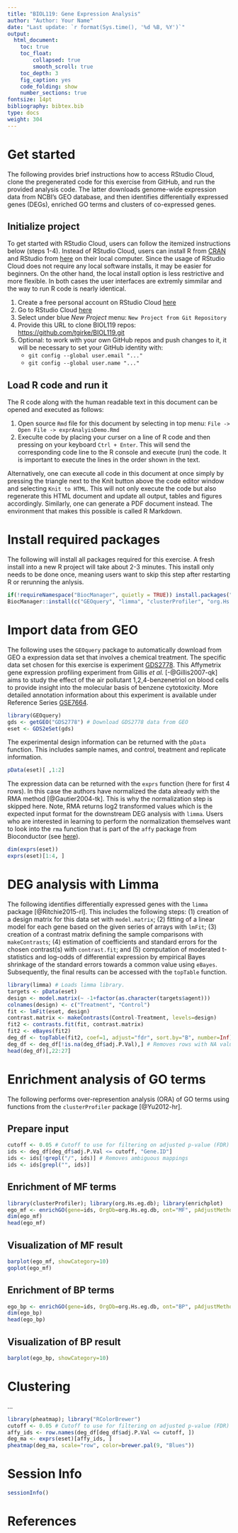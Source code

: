 ```yaml
---
title: "BIOL119: Gene Expression Analysis" 
author: "Author: Your Name"
date: "Last update: `r format(Sys.time(), '%d %B, %Y')`"
output:
  html_document:
    toc: true
    toc_float:
        collapsed: true
        smooth_scroll: true
    toc_depth: 3
    fig_caption: yes
    code_folding: show
    number_sections: true
fontsize: 14pt
bibliography: bibtex.bib
type: docs
weight: 304
---
```


<!---
- Compile from command-line
Rscript -e "rmarkdown::render('exprAnalyisDemo.Rmd', c('html_document'), clean=FALSE)"
-->

# Get started 

The following provides brief instructions how to access RStudio Cloud, clone
the pregenerated code for this exercise from GitHub, and run the provided
analysis code. The latter downloads genome-wide expression data
from NCBI's GEO database, and then identifies differentially expressed genes
(DEGs), enriched GO terms and clusters of co-expressed genes.

## Initialize project 

To get started with RStudio Cloud, users can follow the itemized instructions
below (steps 1-4). Instead of RStudio Cloud, users can install R from
[CRAN](https://cran.r-project.org) and RStudio from
[here](https://www.rstudio.com/products/rstudio/download/) on their local
computer.  Since the usage of RStudio Cloud does not require any local software
installs, it may be easier for beginners. On the other hand, the local install
option is less restrictive and more flexible.  In both cases the user interfaces are
extremly simmilar and the way to run R code is nearly identical. 

1. Create a free personal account on RStudio Cloud [here](https://rstudio.cloud/)
2. Go to RStudio Cloud [here](https://rstudio.cloud/projects/)
3. Select under blue _New Project_ menu: `New Project from Git Repository`
4. Provide this URL to clone BIOL119 repos: [https://github.com/tgirke/BIOL119.git](https://github.com/tgirke/BIOL119.git) 
5. Optional: to work with your own GitHub repos and push changes to it, 
   it will be necessary to set your GitHub identity with:
   - `git config --global user.email "..."`
   - `git config --global user.name "..."`

## Load R code and run it

The R code along with the human readable text in this document can be opened and executed as follows:

1. Open source `Rmd` file for this document by selecting in top menu: `File ->
   Open File -> exprAnalyisDemo.Rmd` 
2. Execulte code by placing your curser on a line of R code and then pressing
   on your keyboard `Ctrl + Enter`. This will send the corresponding code line
   to the R console and execute (run) the code. It is important to execute the
   lines in the order shown in the text.

Alternatively, one can execute all code in this document at once simply by
pressing the triangle next to the Knit button above the code editor window and
selecting `Knit to HTML`. This will not only execute the code but also
regenerate this HTML document and update all output, tables and figures accordingly. 
Similarly, one can generate a PDF document instead. The environment that makes 
this possible is called R Markdown.

# Install required packages

The following will install all packages required for this exercise. A fresh install into 
a new R project will take about 2-3 minutes. This install only needs to be done once, meaning
users want to skip this step after restarting R or rerunning the anlysis.

```r
if(!requireNamespace("BiocManager", quietly = TRUE)) install.packages("BiocManager")
BiocManager::install(c("GEOquery", "limma", "clusterProfiler", "org.Hs.eg.db", "enrichplot", "pheatmap", "RColorBrewer"))
```

# Import data from GEO

The following uses the `GEOquery` package to automatically download from GEO 
a expression data set that involves a chemical treatment. The specific data set chosen for this exercise is experiment [GDS2778](https://www.ncbi.nlm.nih.gov/sites/GDSbrowser?acc=GDS2778). 
This Affymetrix gene expression profiling experiment from Gillis _et al._ [-@Gillis2007-qk] aims to study the effect of the air pollutant 
1,2,4-benzenetriol on blood cells to provide insight into the molecular basis of benzene cytotoxicity. 
More detailed annotation information about this experiment is available under Reference 
Series [GSE7664](https://www.ncbi.nlm.nih.gov/geo/query/acc.cgi?acc=GSE7664). 

```r
library(GEOquery) 
gds <- getGEO("GDS2778") # Download GDS2778 data from GEO
eset <- GDS2eSet(gds)
```

The experimental design information can be returned with the `pData` function. This includes
sample names, and control, treatment and replicate information.

```r
pData(eset)[ ,1:2] 
```
The expression data can be returned with the `exprs` function (here for first 4
rows). In this case the authors have normalized the data already with the RMA
method [@Gautier2004-tk]. This is why the normalization step is skipped here.
Note, RMA returns log2 transformed values which is the expected input format for the
downstream DEG analysis with `limma`. Users who are interested in
learning to perform the normalization themselves want to look into the `rma`
function that is part of the `affy` package from Bioconductor (see
[here](https://bioconductor.org/packages/release/bioc/html/affy.html)).


```r
dim(exprs(eset))
exprs(eset)[1:4, ] 
```

# DEG analysis with Limma

The following identifies differentially expressed genes with the `limma`
package [@Ritchie2015-rl]. This includes the following steps: (1) creation of a
design matrix for this data set with `model.matrix`; (2) fitting of a linear
model for each gene based on the given series of arrays with `lmFit`; (3)
creation of a contrast matrix defining the sample comparisons with
`makeContrasts`; (4) estimation of coefficients and standard errors for the
chosen contrast(s) with `contrast.fit`; and (5) computation of moderated
t-statistics and log-odds of differential expression by empirical Bayes
shrinkage of the standard errors towards a common value using `eBayes`.
Subsequently, the final results can be accessed with the `topTable` function.

```r
library(limma) # Loads limma library.
targets <- pData(eset)
design <- model.matrix(~ -1+factor(as.character(targets$agent)))
colnames(design) <- c("Treatment", "Control") 
fit <- lmFit(eset, design) 
contrast.matrix <- makeContrasts(Control-Treatment, levels=design)
fit2 <- contrasts.fit(fit, contrast.matrix) 
fit2 <- eBayes(fit2)
deg_df <- topTable(fit2, coef=1, adjust="fdr", sort.by="B", number=Inf)
deg_df <- deg_df[!is.na(deg_df$adj.P.Val),] # Removes rows with NA values
head(deg_df)[,22:27]
```

# Enrichment analysis of GO terms 

The following performs over-represention analysis (ORA) of GO terms using functions from 
the `clusterProfiler` package [@Yu2012-hr].

## Prepare input

```r
cutoff <- 0.05 # Cutoff to use for filtering on adjusted p-value (FDR)
ids <- deg_df[deg_df$adj.P.Val <= cutoff, "Gene.ID"]
ids <- ids[!grepl("/", ids)] # Removes ambiguous mappings
ids <- ids[grepl("", ids)]
```

## Enrichment of MF terms

```r
library(clusterProfiler); library(org.Hs.eg.db); library(enrichplot)
ego_mf <- enrichGO(gene=ids, OrgDb=org.Hs.eg.db, ont="MF", pAdjustMethod="BH", pvalueCutoff=0.1, readable=TRUE)
dim(ego_mf)
head(ego_mf)
```

## Visualization of MF result

```r
barplot(ego_mf, showCategory=10)
goplot(ego_mf)
```

## Enrichment of BP terms

```r
ego_bp <- enrichGO(gene=ids, OrgDb=org.Hs.eg.db, ont="BP", pAdjustMethod="BH", pvalueCutoff=0.1, readable=TRUE)
dim(ego_bp)
head(ego_bp)
```

## Visualization of BP result
```r
barplot(ego_bp, showCategory=10)
```

# Clustering

...

```r
library(pheatmap); library("RColorBrewer")
cutoff <- 0.05 # Cutoff to use for filtering on adjusted p-value (FDR)
affy_ids <- row.names(deg_df[deg_df$adj.P.Val <= cutoff, ])
deg_ma <- exprs(eset)[affy_ids, ] 
pheatmap(deg_ma, scale="row", color=brewer.pal(9, "Blues"))
```

# Session Info

```r
sessionInfo()
```

# References
